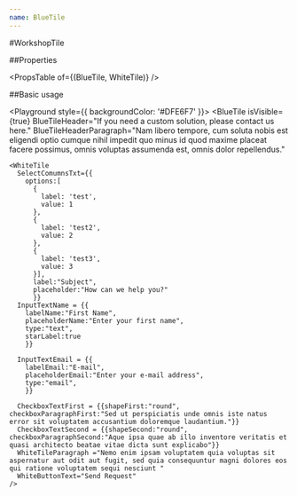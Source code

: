 ```yaml
---
name: BlueTile
---
```



#WorkshopTile

##Properties

<PropsTable of={(BlueTile, WhiteTile)} />

##Basic usage

<Playground style={{ backgroundColor: '#DFE6F7' }}>
  <BlueTile
    isVisible={true}
    BlueTileHeader="If you need a custom solution, please contact us here."
    BlueTileHeaderParagraph="Nam libero tempore, cum soluta nobis est eligendi optio cumque nihil impedit quo minus id quod maxime placeat facere possimus, omnis voluptas assumenda est, omnis dolor repellendus."
  >
    <WhiteTile
      SelectComumnsTxt={{
        options:[
          {
            label: 'test',
            value: 1
          },
          {
            label: 'test2',
            value: 2
          },
          {
            label: 'test3',
            value: 3
          }],
          label:"Subject",
          placeholder:"How can we help you?"
          }}
      InputTextName = {{
        labelName:"First Name",
        placeholderName:"Enter your first name",
        type:"text",
        starLabel:true
        }}

      InputTextEmail = {{
        labelEmail:"E-mail",
        placeholderEmail:"Enter your e-mail address",
        type:"email",
        }}

      CheckboxTextFirst = {{shapeFirst:"round", checkboxParagraphFirst:"Sed ut perspiciatis unde omnis iste natus error sit voluptatem accusantium doloremque laudantium."}}
      CheckboxTextSecond = {{shapeSecond:"round", checkboxParagraphSecond:"Aque ipsa quae ab illo inventore veritatis et quasi architecto beatae vitae dicta sunt explicabo"}}
      WhiteTileParagraph ="Nemo enim ipsam voluptatem quia voluptas sit aspernatur aut odit aut fugit, sed quia consequuntur magni dolores eos qui ratione voluptatem sequi nesciunt "
      WhiteButtonText="Send Request"
    />

  </BlueTile>

</Playground>
